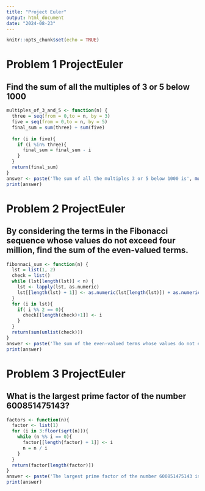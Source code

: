 ```yaml
---
title: "Project Euler"
output: html_document
date: "2024-08-23"
---
```


```r
knitr::opts_chunk$set(echo = TRUE)
```

# Problem 1 ProjectEuler
## Find the sum of all the multiples of 3 or 5 below 1000
```r
multiples_of_3_and_5 <- function(n) {
  three = seq(from = 0,to = n, by = 3)
  five = seq(from = 0,to = n, by = 5)
  final_sum = sum(three) + sum(five)
  
  for (i in five){
    if (i %in% three){
      final_sum = final_sum - i
    }
  }
  return(final_sum)
}
answer <- paste('The sum of all the multiples 3 or 5 below 1000 is', multiples_of_3_and_5(999))
print(answer)
```

# Problem 2 ProjectEuler
## By considering the terms in the Fibonacci sequence whose values do not exceed four million, find the sum of the even-valued terms.
```r
fibonnaci_sum <- function(n) {
  lst = list(1, 2)
  check = list()
  while (lst[length(lst)] < n) {
    lst <- lapply(lst, as.numeric)
    lst[[length(lst) + 1]] <- as.numeric(lst[length(lst)]) + as.numeric(lst[length(lst) - 1])
  }
  for (i in lst){
    if( i %% 2 == 0){
      check[[length(check)+1]] <- i
    }
  }
  return(sum(unlist(check)))
}
answer <- paste('The sum of the even-valued terms whose values do not exceed four million is', fibonnaci_sum(4000000))
print(answer)
```

# Problem 3 ProjectEuler
## What is the largest prime factor of the number 600851475143?
```r
factors <- function(n){
  factor <- list(1)
  for (i in 3:floor(sqrt(n))){
    while (n %% i == 0){
      factor[[length(factor) + 1]] <- i
      n = n / i
    }
  }
  return(factor[length(factor)])
}
answer <- paste('The largest prime factor of the number 600851475143 is', factors(600851475143))
print(answer)
```